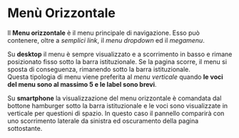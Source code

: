 
<Meta of={MenuOrizzontaleStories} />

# Menù Orizzontale
Il **Menu orizzontale** è il menu principale di navigazione. Esso può contenere, oltre a _semplici link_, il _menu dropdown_ ed il _megamenu_.

Su **desktop** il menu è sempre visualizzato e a scorrimento in basso e rimane posizionato fisso sotto la barra istituzionale. Se la pagina scorre, il menu si sposta di conseguenza, rimanendo sotto la barra istituzionale.\
Questa tipologia di menu viene preferita al _menu verticale_ quando **le voci del menu sono al massimo 5 e le label sono brevi**.

Su **smartphone** la visualizzazione del menu orizzontale è comandata dal bottone hamburger sotto la barra istituzionale e le voci sono visualizzate in verticale per questioni di spazio. In questo caso il pannello comparirà con uno scorrimento laterale da sinistra ed oscuramento della pagina sottostante.

<Canvas of={MenuOrizzontaleStories.MenuOrizzontale} />
